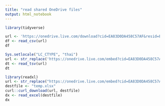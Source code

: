 ---
title: "read shared OneDrive files"
output: html_notebook
---

```{r}
library(tidyverse)
```


```{r}
url <- 'https://onedrive.live.com/download?cid=EA83D0DA458C57AF&resid=EA83D0DA458C57AF%21126&authkey=ALCxImrkFGuuddw'
df <- read_csv(url)
df
```

```{r}
Sys.setlocale("LC_CTYPE", "thai")
url <- str_replace('https://onedrive.live.com/embed?cid=EA83D0DA458C57AF&resid=EA83D0DA458C57AF%21117&authkey=AAHWJa9ZdLY4RO0', 'embed', 'download')
dt <- read_tsv(url)
dt
```

```{r}
library(readxl)
url <- str_replace("https://onedrive.live.com/embed?cid=EA83D0DA458C57AF&resid=EA83D0DA458C57AF%21109&authkey=AKLyUafXPnHrlMY", 'embed', 'download')
destfile <- "temp.xlsx"
curl::curl_download(url, destfile)
dx <- read_excel(destfile)
dx
```

